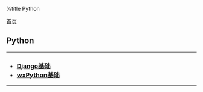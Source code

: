 %title Python

[[../../index|首页]]
==Python==
----
<h3>
* [[django|Django基础]]
* [[wxpython|wxPython基础]]
</h3>
----
